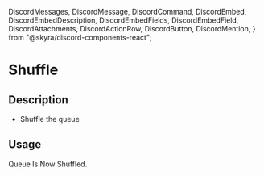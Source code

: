   DiscordMessages,
  DiscordMessage,
  DiscordCommand,
  DiscordEmbed,
  DiscordEmbedDescription,
  DiscordEmbedFields,
  DiscordEmbedField,
  DiscordAttachments,
  DiscordActionRow,
  DiscordButton,
  DiscordMention,
} from "@skyra/discord-components-react";

# Shuffle

## Description

- Shuffle the queue

## Usage

<DiscordMessages>
  <DiscordMessage
    bot="true"
    verified="true"
    roleColor="#FF0000"
    author="GROOT"
    avatar="/assets/groot-avatar.webp"
  >
    <DiscordCommand slot="reply" author="User" command="/shuffle" />
    <DiscordEmbed slot="embeds" color="blue">
      <DiscordEmbedDescription slot="description">
        Queue Is Now Shuffled.
      </DiscordEmbedDescription>
    </DiscordEmbed>
  </DiscordMessage>
</DiscordMessages>
